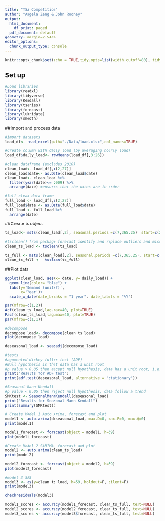 ```yaml
---
title: "TSA Competition"
author: "Angela Zeng & John Rooney"
output:
  html_document:
    df_print: paged
  pdf_document: default
geometry: margin=2.54cm
editor_options:
  chunk_output_type: console
---
```


```r
knitr::opts_chunk$set(echo = TRUE,tidy.opts=list(width.cutoff=80), tidy=FALSE) 
```

## Set up
```r
#Load libraries 
library(readxl)
library(tidyverse)
library(Kendall)
library(tseries)
library(forecast)
library(lubridate)
library(smooth)
```

##Import and process data 
```r
#import datasets
load_df<- read_excel(path="./Data/load.xlsx",col_names=TRUE)

#Create column with daily load (by averaging hourly load)
load_df$daily_load<- rowMeans(load_df[,3:26])

#clean dataframe (excludes 2010)
clean_load<- load_df[,c(2,27)]
clean_load$date<- as.Date(clean_load$date)
clean_load<- clean_load %>%
  filter(year(date)<= 2009) %>%
  arrange(date) #ensures that the dates are in order 

#full clean data frame
full_load <- load_df[,c(2,27)]
full_load$date <- as.Date(full_load$date)
full_load <- full_load %>%
  arrange(date)
```

##Create ts object 
```r
ts_load<- msts(clean_load[,2], seasonal.periods =c(7,365.25), start=c(2005,01,01))

#tsclean() from package forecast identify and replace outliers and missing values in a time series using linear interpolation.
clean_ts_load <- tsclean(ts_load) 

ts_full <- msts(clean_load[,2], seasonal.periods =c(7,365.25), start=c(2005,01,01))
clean_ts_full <-  tsclean(ts_full)
```

##Plot data 
```r
ggplot(clean_load, aes(x= date, y= daily_load)) +
  geom_line(color= "blue") +
  labs(y='Demand (units?)',
       x='Year')+
  scale_x_date(date_breaks = "1 year", date_labels = "%Y")

par(mfrow=c(1,2))
Acf(clean_ts_load,lag.max=40, plot=TRUE)
Pacf(clean_ts_load,lag.max=40, plot=TRUE)
par(mfrow=c(1,1))
```


```r
#decompose
decompose_load<- decompose(clean_ts_load)
plot(decompose_load)

deseasonal_load <- seasadj(decompose_load)

#tests
#agumented dickey fuller test (ADF)
#Null hypothesis is that data has a unit root
#p value > 0.05 then accept null hypothesis, data has a unit root, i.e., stochastic trend
print("Results for ADF test")
print(adf.test(deseasonal_load, alternative = "stationary"))

#Seasonal Mann-Kendall
#p value < 0.05 then reject null hypothesis, data follow a trend
SMKtest <- SeasonalMannKendall(deseasonal_load)
print("Results for Seasonal Mann Kendall")
print(summary(SMKtest))
```

```r
# Create Model 1 Auto Arima, forecast and plot
model1 <- auto.arima(deseasonal_load, max.D=0, max.P=0, max.Q=0)
print(model1)

model1_forecast <- forecast(object = model1, h=59)
plot(model1_forecast)
```

```r
#Create Model 2 SARIMA, forecast and plot
model2 <- auto.arima(clean_ts_load)
print(model2)

model2_forecast <- forecast(object = model2, h=59)
plot(model2_forecast)
```

```r
#model 3 SES
model3 <- es(y=clean_ts_load, h=59, holdout=F, silent=F)
print(model3)

checkresiduals(model3)

```

```r
model1_scores <- accuracy(model1_forecast, clean_ts_full, test=NULL)
model2_scores <- accuracy(model2_forecast, clean_ts_full, test=NULL)
model3_scores <- accuracy(model3$forecast, clean_ts_full, test=NULL)

```
